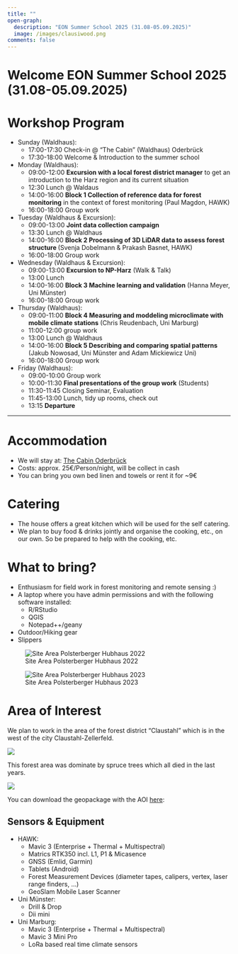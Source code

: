 ```yaml
---
title: ""
open-graph:
  description: "EON Summer School 2025 (31.08-05.09.2025)"
  image: /images/clausiwood.png
comments: false
---
```


```{=html}
<style>
  body {
  background-image: url("");
  background-size: cover;
  background-repeat: no-repeat;
}
  
</style>
```

# Welcome EON Summer School 2025 (31.08-05.09.2025)

# Workshop Program

-   Sunday (Waldhaus):
    -   17:00-17:30 Check-in @ "The Cabin" (Waldhaus) Oderbrück
    -   17:30-18:00 Welcome & Introduction to the summer school
    
-   Monday (Waldhaus):
    -    09:00-12:00 **Excursion with a local forest district manager** to get an introduction to the Harz region and its current situation
    -    12:30 Lunch @ Waldaus
    -    14:00-16:00 **Block 1 Collection of reference data for forest monitoring** in the context of forest monitoring (Paul Magdon, HAWK)
    -    16:00-18:00 Group work
      
-   Tuesday (Waldhaus & Excursion):
    -   09:00-13:00 **Joint data collection campaign**
    -   13:30 Lunch @ Waldhaus
    -   14:00-16:00 **Block 2 Processing of 3D LiDAR data to assess forest structure ** (Svenja Dobelmann & Prakash Basnet, HAWK) 
    -   16:00-18:00 Group work
      
-   Wednesday (Waldhaus & Excursion):
    -   09:00-13:00 **Excursion to NP-Harz** (Walk & Talk)
    -   13:00 Lunch
    -   14:00-16:00 **Block 3 Machine learning and validation** (Hanna Meyer, Uni Münster)
    -   16:00-18:00 Group work
    
-   Thursday (Waldhaus):
    -   09:00-11:00 **Block 4 Measuring and moddeling microclimate with mobile climate stations** (Chris Reudenbach, Uni Marburg)
    -   11:00-12:00 group work
    -   13:00 Lunch @ Waldhaus
    -   14:00-16:00 **Block 5 Describing and comparing spatial patterns** (Jakub Nowosad, Uni Münster and Adam Mickiewicz Uni)
    -   16:00-18:00 Group work

-   Friday (Waldhaus):
    -   09:00-10:00 Group work
    -   10:00-11:30 **Final presentations of the group work** (Students)
    -   11:30-11:45 Closing Seminar, Evaluation
    -   11:45-13:00 Lunch, tidy up rooms, check out
    -   13:15 **Departure**

------------------------------------------------------------------------

# Accommodation

-   We will stay at: [The Cabin Oderbrück](https://oderbrueck.de/uebernachten-2/the-cabin-oderbrueck)
-   Costs: approx. 25€/Person/night, will be collect in cash
-   You can bring you own bed linen and towels or rent it for \~9€

# Catering

-   The house offers a great kitchen which will be used for the self catering.
-   We plan to buy food & drinks jointly and organise the cooking, etc., on our own. So be prepared to help with the cooking, etc.

# What to bring?

-   Enthusiasm for field work in forest monitoring and remote sensing :)
-   A laptop where you have admin permissions and with the following software installed:
    -   R/RStudio
    -   QGIS
    -   Notepad++/geany
-   Outdoor/Hiking gear
-   Slippers

::: {layout-ncol="2"}
![Site Area Polsterberger Hubhaus 2022](/images/clausiwood.png)

![Site Area Polsterberger Hubhaus 2023](/images/2023.jpg)
:::

# Area of Interest

We plan to work in the area of the forest district "Claustahl" which is in the west of the city Claustahl-Zellerfeld.

![](https://pad.gwdg.de/uploads/632f2325-7a43-447e-8a23-1eb989b9218f.png)

This forest area was dominate by spruce trees which all died in the last years.

![](/images/aoi.png)

You can download the geopackage with the AOI [here](https://cloud.hawk.de/index.php/s/yomQwefzLDwyTa6):

## Sensors & Equipment

-   HAWK:
    -   Mavic 3 (Enterprise + Thermal + Multispectral)
    -   Matrics RTK350 incl. L1, P1 & Micasence 
    -   GNSS (Emlid, Garmin)
    -   Tablets (Android)
    -   Forest Measurement Devices (diameter tapes, calipers, vertex, laser range finders, ...)
    -   GeoSlam Mobile Laser Scanner

-   Uni Münster:
    -   Drill & Drop
    -   Dii mini

-   Uni Marburg:
    - Mavic 3 (Enterprise + Thermal + Multispectral) 
    - Mavic 3 Mini Pro
    - LoRa based real time climate sensors 

